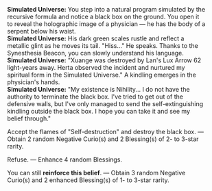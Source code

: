 {{Dialogue Start}}
:'''Simulated Universe:''' You step into a natural program simulated by the recursive formula and notice a black box on the ground. You open it to reveal the holographic image of a physician &mdash; he has the body of a serpent below his waist.
:'''Simulated Universe:''' His dark green scales rustle and reflect a metallic glint as he moves its tail. "Hiss..." He speaks. Thanks to the Synesthesia Beacon, you can slowly understand his language.
:'''Simulated Universe:''' "Xuange was destroyed by Lan's Lux Arrow 62 light-years away. Herta observed the incident and nurtured my spiritual form in the Simulated Universe." A kindling emerges in the physician's hands.
:'''Simulated Universe:''' "My existence is Nihility... I do not have the authority to terminate the black box. I've tried to get out of the defensive walls, but I've only managed to send the self-extinguishing kindling outside the black box. I hope you can take it and see my belief through."
:{{DIcon|Star}} Accept the flames of "Self-destruction" and destroy the black box. &mdash; Obtain 2 random Negative Curio(s) and 2 Blessing(s) of 2- to 3-star rarity.
:{{DIcon|Star}} Refuse. &mdash; Enhance 4 random Blessings.
:{{DIcon|Star}} You can still '''reinforce this belief'''. &mdash; Obtain 3 random Negative Curio(s) and 2 enhanced Blessing(s) of 1- to 3-star rarity.
{{Dialogue End}}